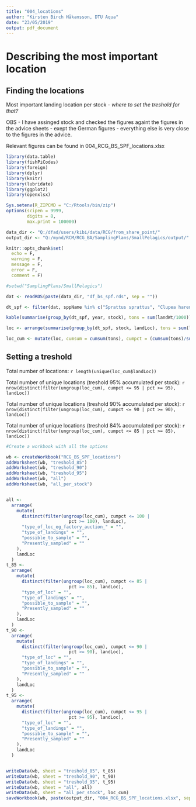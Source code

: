 ```yaml
---
title: "004_locations"
author: "Kirsten Birch Håkansson, DTU Aqua"
date: "23/05/2019"
output: pdf_document
---
```


# Describing the most important location

## Finding the locations

Most important landing location per stock - *where to set the treshold for that?*

OBS - I have assinged stock and checked the figures againt the figures in the advice sheets - exept the German figures - everything else is very close to the figures in the advice.

Relevant figures can be found in 004_RCG_BS_SPF_locations.xlsx


```r
library(data.table)
library(fishPiCodes)	
library(foreign) 
library(dplyr)
library(knitr)
library(lubridate)
library(ggplot2)
library(openxlsx)

Sys.setenv(R_ZIPCMD = "C:/Rtools/bin/zip")
options(scipen = 9999,
        digits = 8,
        max.print = 100000)

data_dir <- "Q:/dfad/users/kibi/data/RCG/from_share_point/"
output_dir <- "Q:/mynd/RCM/RCG_BA/SamplingPlans/SmallPelagics/output/"

knitr::opts_chunk$set(
  echo = F,
  warning = F,
  message = F,
  error = F,
  comment = F)

#setwd("SamplingPlans/SmallPelagics")
```

```r

dat <- readRDS(paste(data_dir, "df_bs_spf.rds", sep = ""))

dt_spf <- filter(dat, sppName %in% c("Sprattus sprattus", "Clupea harengus"))
```

```r
kable(summarise(group_by(dt_spf, year, stock), tons = sum(landWt/1000)))
```

```r

loc <- arrange(summarise(group_by(dt_spf, stock, landLoc), tons = sum(landWt/1000)), stock, -tons)

loc_cum <- mutate(loc, cumsum = cumsum(tons), cumpct = (cumsum(tons)/sum(tons))*100, pct = (tons/sum(tons))*100)

```

## Setting a treshold

Total number of locations: `r length(unique(loc_cum$landLoc))`

Total number of unique locations (treshold 95% accumulated per stock): `r nrow(distinct(filter(ungroup(loc_cum), cumpct <= 95 | pct >= 95), landLoc))`

Total number of unique locations (treshold 90% accumulated per stock): `r nrow(distinct(filter(ungroup(loc_cum), cumpct <= 90 | pct >= 90), landLoc))`

Total number of unique locations (treshold 84% accumulated per stock): `r nrow(distinct(filter(ungroup(loc_cum), cumpct <= 85 | pct >= 85), landLoc))`


```r

#Create a workbook with all the options

wb <- createWorkbook("RCG_BS_SPF_locations")
addWorksheet(wb, "treshold_85")
addWorksheet(wb, "treshold_90")
addWorksheet(wb, "treshold_95")
addWorksheet(wb, "all")
addWorksheet(wb, "all_per_stock")


all <-
  arrange(
    mutate(
      distinct(filter(ungroup(loc_cum), cumpct <= 100 |
                        pct >= 100), landLoc),
      "type_of_loc_eg_factory_auction_" = "",
      "type_of_landings" = "",
      "possible_to_sample" = "",
      "Presently_sampled" = ""
    ),
    landLoc
  )
t_85 <-
  arrange(
    mutate(
      distinct(filter(ungroup(loc_cum), cumpct <= 85 |
                        pct >= 85), landLoc),
      "type_of_loc" = "",
      "type_of_landings" = "",
      "possible_to_sample" = "",
      "Presently_sampled" = ""
    ),
    landLoc
  )
t_90 <-
  arrange(
    mutate(
      distinct(filter(ungroup(loc_cum), cumpct <= 90 |
                        pct >= 90), landLoc),
      "type_of_loc" = "",
      "type_of_landings" = "",
      "possible_to_sample" = "",
      "Presently_sampled" = ""
    ),
    landLoc
  )
t_95 <-
  arrange(
    mutate(
      distinct(filter(ungroup(loc_cum), cumpct <= 95 |
                        pct >= 95), landLoc),
      "type_of_loc" = "",
      "type_of_landings" = "",
      "possible_to_sample" = "",
      "Presently_sampled" = ""
    ),
    landLoc
  )


writeData(wb, sheet = "treshold_85", t_85)
writeData(wb, sheet = "treshold_90", t_90)
writeData(wb, sheet = "treshold_95", t_95)
writeData(wb, sheet = "all", all)
writeData(wb, sheet = "all_per_stock", loc_cum)
saveWorkbook(wb, paste(output_dir, "004_RCG_BS_SPF_locations.xlsx", sep = ""), overwrite = TRUE)




```

